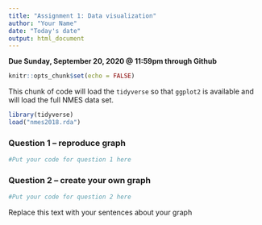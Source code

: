 ```yaml
---
title: "Assignment 1: Data visualization"
author: "Your Name"
date: "Today's date"
output: html_document
---
```


**Due Sunday, September 20, 2020 @ 11:59pm through Github**

```r
knitr::opts_chunk$set(echo = FALSE)
```

This chunk of code will load the `tidyverse` so that `ggplot2` is available and will load the full NMES data set.
```r
library(tidyverse)
load("nmes2018.rda")
```

### Question 1 -- reproduce graph
```r
#Put your code for question 1 here

```


### Question 2 -- create your own graph
```r
#Put your code for question 2 here

```

Replace this text with your sentences about your graph